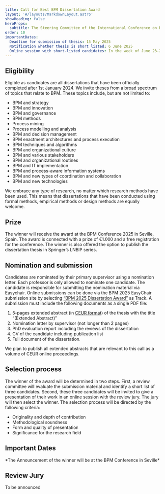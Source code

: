 ```yaml
---
title: Call for Best BPM Dissertation Award
layout: '#/layouts/MarkdownLayout.astro'
showHeading: false
heroProps:
  subtitle: The Steering Committee of the International Conference on Business Process Management is happy to announce the Best BPM Dissertation Award 2025.
order: 10
importantDates:
  Deadline for submission of thesis: 15 May 2025
  Notification whether thesis is short listed: 6 June 2025
  Online session with short-listed candidates: In the week of June 23-27 (tentative)
---
```


## Eligibility
Eligible as candidates are all dissertations that have been officially completed after 1st January 2024.
We invite theses from a broad spectrum of topics that relate to BPM. These topics include, but are not limited to:

* BPM and strategy
* BPM and innovation
* BPM and governance
* BPM methods
* Process mining
* Process modelling and analysis
* BPM and decision management
* BPM enactment architectures and process execution
* BPM techniques and algorithms
* BPM and organizational culture
* BPM and various stakeholders
* BPM and organizational routines
* BPM and IT implementation
* BPM and process-aware information systems
* BPM and new types of coordination and collaboration
* BPM and new technologies

We embrace any type of research, no matter which research methods have been used. This means that dissertations that have been conducted using formal methods, empirical methods or design methods are equally welcome.

## Prize

The winner will receive the award at the BPM Conference 2025 in Seville, Spain.
The award is connected with a prize of €1.000 and a free registration for the conference.
The winner is also offered the option to publish the dissertation thesis in Springer’s LNBIP series.

## Nomination and submission

Candidates are nominated by their primary supervisor using a nomination letter.
Each professor is only allowed to nominate one candidate. The candidate is responsible for submitting the nomination material
via Easychair. Online submissions can be done via the BPM 2025 EasyChair submission site by selecting
[“BPM 2025 Dissertation Award”](https://easychair.org/conferences/?conf=bpm2025) as Track. A submission must include the following documents as a single PDF file:

1. 5-pages extended abstract (in [CEUR format](https://ceurws.wordpress.com/2020/03/31/ceurws-publishes-ceurart-paper-style/))
of the thesis with the title “(Extended Abstract)”
2. Nomination letter by supervisor (not longer than 2 pages)
3. PhD evaluation report including the reviews of the dissertation
4. CV of the candidate including publication list
5. Full document of the dissertation.

We plan to publish all extended abstracts that are relevant to this call as a volume of CEUR
online proceedings.

## Selection process

The winner of the award will be determined in two steps. First, a review committee will evaluate the submission material and
identify a short list of three candidates. Second, these three candidates will be invited to give a presentation of their work
in an online session with the review jury. The jury will then select the winner.
The selection process will be directed by the following criteria:

* Originality and depth of contribution
* Methodological soundness
* Form and quality of presentation
* Significance for the research field

## Important Dates

<ImportantDates importantDates={frontmatter.importantDates}/>
*The Announcement of the winner will be at the BPM Conference in Seville*

## Review Jury

To be announced
